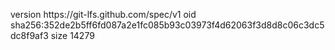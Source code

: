 version https://git-lfs.github.com/spec/v1
oid sha256:352de2b5ff6fd087a2e1fc085b93c03973f4d62063f3d8d8c06c3dc5dc8f9af3
size 14279
